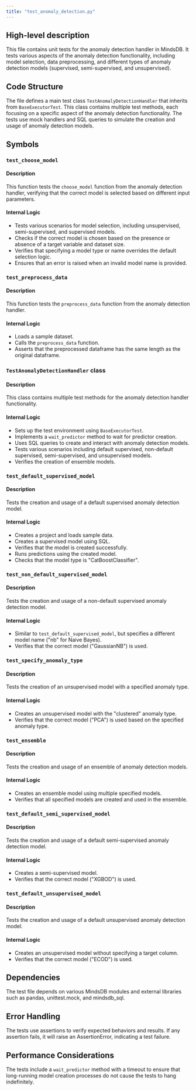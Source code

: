 ```yaml
---
title: "test_anomaly_detection.py"
---
```


## High-level description
This file contains unit tests for the anomaly detection handler in MindsDB. It tests various aspects of the anomaly detection functionality, including model selection, data preprocessing, and different types of anomaly detection models (supervised, semi-supervised, and unsupervised).

## Code Structure
The file defines a main test class `TestAnomalyDetectionHandler` that inherits from `BaseExecutorTest`. This class contains multiple test methods, each focusing on a specific aspect of the anomaly detection functionality. The tests use mock handlers and SQL queries to simulate the creation and usage of anomaly detection models.

## Symbols

### `test_choose_model`
#### Description
This function tests the `choose_model` function from the anomaly detection handler, verifying that the correct model is selected based on different input parameters.

#### Internal Logic
- Tests various scenarios for model selection, including unsupervised, semi-supervised, and supervised models.
- Checks if the correct model is chosen based on the presence or absence of a target variable and dataset size.
- Verifies that specifying a model type or name overrides the default selection logic.
- Ensures that an error is raised when an invalid model name is provided.

### `test_preprocess_data`
#### Description
This function tests the `preprocess_data` function from the anomaly detection handler.

#### Internal Logic
- Loads a sample dataset.
- Calls the `preprocess_data` function.
- Asserts that the preprocessed dataframe has the same length as the original dataframe.

### `TestAnomalyDetectionHandler` class
#### Description
This class contains multiple test methods for the anomaly detection handler functionality.

#### Internal Logic
- Sets up the test environment using `BaseExecutorTest`.
- Implements a `wait_predictor` method to wait for predictor creation.
- Uses SQL queries to create and interact with anomaly detection models.
- Tests various scenarios including default supervised, non-default supervised, semi-supervised, and unsupervised models.
- Verifies the creation of ensemble models.

### `test_default_supervised_model`
#### Description
Tests the creation and usage of a default supervised anomaly detection model.

#### Internal Logic
- Creates a project and loads sample data.
- Creates a supervised model using SQL.
- Verifies that the model is created successfully.
- Runs predictions using the created model.
- Checks that the model type is "CatBoostClassifier".

### `test_non_default_supervised_model`
#### Description
Tests the creation and usage of a non-default supervised anomaly detection model.

#### Internal Logic
- Similar to `test_default_supervised_model`, but specifies a different model name ("nb" for Naive Bayes).
- Verifies that the correct model ("GaussianNB") is used.

### `test_specify_anomaly_type`
#### Description
Tests the creation of an unsupervised model with a specified anomaly type.

#### Internal Logic
- Creates an unsupervised model with the "clustered" anomaly type.
- Verifies that the correct model ("PCA") is used based on the specified anomaly type.

### `test_ensemble`
#### Description
Tests the creation and usage of an ensemble of anomaly detection models.

#### Internal Logic
- Creates an ensemble model using multiple specified models.
- Verifies that all specified models are created and used in the ensemble.

### `test_default_semi_supervised_model`
#### Description
Tests the creation and usage of a default semi-supervised anomaly detection model.

#### Internal Logic
- Creates a semi-supervised model.
- Verifies that the correct model ("XGBOD") is used.

### `test_default_unsupervised_model`
#### Description
Tests the creation and usage of a default unsupervised anomaly detection model.

#### Internal Logic
- Creates an unsupervised model without specifying a target column.
- Verifies that the correct model ("ECOD") is used.

## Dependencies
The test file depends on various MindsDB modules and external libraries such as pandas, unittest.mock, and mindsdb_sql.

## Error Handling
The tests use assertions to verify expected behaviors and results. If any assertion fails, it will raise an AssertionError, indicating a test failure.

## Performance Considerations
The tests include a `wait_predictor` method with a timeout to ensure that long-running model creation processes do not cause the tests to hang indefinitely.